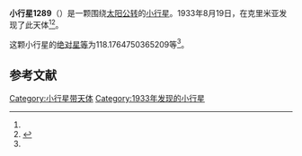 {{Infobox planet
| bgcolour = #FFFFC0
| name = 1289 Kutaissi
| symbol = 
| image = 
| caption = 
| discovery = yes
| discovery_ref = 
| discoverer = {{link-en|格里·尼明|Grigory Neujmin}}
| discovery_site = [[克里米亚|克里米亚]] 
| discovered = 1933年8月19日
| designations = yes
| mp_name = 
| named_after = 
| alt_names = 1933 QR/ 1928 QD / 1948 TJ2 / 1953 TO2 / A893 GA / A919 UC
| mp_category = [[主带小行星|主带小行星]]
| orbit_ref = <ref name="a">[http://ssd.jpl.nasa.gov/sbdb.cgi?sstr=1289 1289 Kutaissi] {{Wayback|url=http://ssd.jpl.nasa.gov/sbdb.cgi?sstr=1289 |date=20140822170315 }}，小行星數據庫瀏覽器（JPL Small-Body Database Browser）－[[美国国家航空航天局|美国国家航空航天局]]喷气推进实验室</ref>
| epoch = 2456400.5 (2013年4月18日更新)
| aphelion = {{convert|3.038876693175978|AU|km|3|abbr=on|lk=out}}
| perihelion = {{convert|2.679174052663665|AU|km|3|abbr=on}}
| semimajor = {{convert|2.859025372919821|AU|km|3|abbr=on}}
| eccentricity = 0.062906514
| period = 1765.734657 [[日|日]]<br />4.83[[儒略年|儒略年]]
| avg_speed = 
| inclination = 1.616148781285114
| asc_node = 193.2080672849728
| mean_anomaly = 
| arg_peri = 118.1764750365209
| satellites = 
| physical_characteristics = yes
| dimensions = 
| mass = 
| density = 
| surface_grav = 
| escape_velocity = 
| sidereal_day = 
| axial_tilt = 
| pole_ecliptic_lat = 
| pole_ecliptic_lon = 
| albedo = 
| temperatures= 
| temp_name1 = 
| mean_temp_1 = 
| max_temp_1 = 
| temp_name2 = 
| max_temp_2 = 
| spectral_type = 
| abs_magnitude = 118.1764750365209
}}

'''小行星1289'''（{{lang-en|1289 Kutaissi}}）是一颗围绕[[太阳|太阳]][[公转|公转]]的[[小行星|小行星]]。1933年8月19日，{{link-en|格里·尼明|Grigory Neujmin}}在克里米亚发现了此天体<ref name="a" /><ref>{{cite news|title=小行星列表|url=http://cfa-www.harvard.edu/iau/lists/NumberedMPs.txt|accessdate=2013-07-08|newspaper=哈佛大学|archive-date=2008-05-17|archive-url=https://web.archive.org/web/20080517010638/http://cfa-www.harvard.edu/iau/lists/NumberedMPs.txt|dead-url=no}}</ref>。

这颗小行星的[[绝对星等|绝对星等]]为118.1764750365209等<ref name="a" />。

==参考文献==
{{reflist}}
{{Minor Planet Number|[[小行星1288|小行星1288]]|[[小行星1290|小行星1290]]}}

{{小天体}}

[[Category:小行星带天体|Category:小行星带天体]]
[[Category:1933年发现的小行星|Category:1933年发现的小行星]]

{{asteroid-stub}}